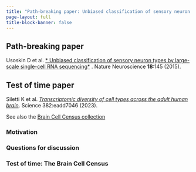 ```yaml
---
title: "Path-breaking paper: Unbiased classification of sensory neuron types by large-scale single-cell RNA sequencing"
page-layout: full
title-block-banner: false
---
```


::: {.callout-tip}
## Path-breaking paper

Usoskin D et al. [* Unbiased classification of sensory neuron types by large-scale single-cell RNA sequencing*](https://doi.org/10.1038/nn.3881) . Nature Neuroscience **18**:145 (2015).
:::

::: {.callout-note}
## Test of time paper

Siletti K et al. [*Transcriptomic diversity of cell types across the adult human brain*](https://doi.org/10.1126/science.add7046). Science 382:eadd7046 (2023).

See also the [Brain Cell Census collection](https://www.science.org/collections/brain-cell-census)
:::

### Motivation

### Questions for discussion

### Test of time: The Brain Cell Census